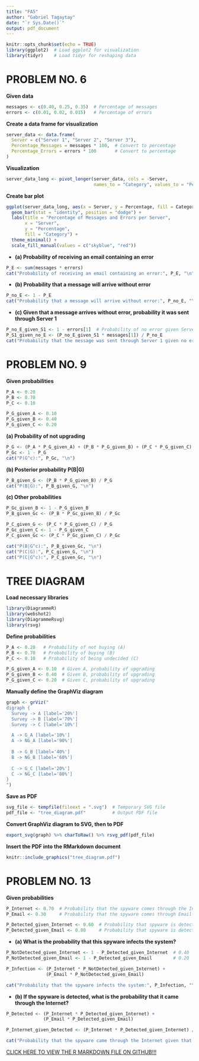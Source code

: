 ---
title: "FA5"
author: "Gabriel Tagaytay"
date: "`r Sys.Date()`"
output: pdf_document
---

```{r setup, include=FALSE}
knitr::opts_chunk$set(echo = TRUE)
library(ggplot2)  # Load ggplot2 for visualization
library(tidyr)    # Load tidyr for reshaping data
```
# PROBLEM NO. 6  
**Given data**  
```{r}
messages <- c(0.40, 0.25, 0.35)  # Percentage of messages
errors <- c(0.01, 0.02, 0.015)   # Percentage of errors
```
**Create a data frame for visualization**
```{r}
server_data <- data.frame(
  Server = c("Server 1", "Server 2", "Server 3"),
  Percentage_Messages = messages * 100,  # Convert to percentage
  Percentage_Errors = errors * 100       # Convert to percentage
)
```
**Visualization**
```{r}
server_data_long <- pivot_longer(server_data, cols = -Server, 
                                 names_to = "Category", values_to = "Percentage")
```
**Create bar plot**
```{r}
ggplot(server_data_long, aes(x = Server, y = Percentage, fill = Category)) +
  geom_bar(stat = "identity", position = "dodge") +
  labs(title = "Percentage of Messages and Errors per Server",
       x = "Server",
       y = "Percentage",
       fill = "Category") +
  theme_minimal() +
  scale_fill_manual(values = c("skyblue", "red"))
```

* **(a) Probability of receiving an email containing an error**  
```{r}
P_E <- sum(messages * errors)
cat("Probability of receiving an email containing an error:", P_E, "\n")
```
* **(b) Probability that a message will arrive without error**
```{r}
P_no_E <- 1 - P_E
cat("Probability that a message will arrive without error:", P_no_E, "\n")
```
* **(c) Given that a message arrives without error, probability it was sent through Server 1**
```{r}
P_no_E_given_S1 <- 1 - errors[1]  # Probability of no error given Server 1
P_S1_given_no_E <- (P_no_E_given_S1 * messages[1]) / P_no_E
cat("Probability that the message was sent through Server 1 given no error:", P_S1_given_no_E, "\n")
```  

# PROBLEM NO. 9  
**Given probabilities**
```{r}
P_A <- 0.20
P_B <- 0.70
P_C <- 0.10

P_G_given_A <- 0.10
P_G_given_B <- 0.40
P_G_given_C <- 0.20
```

**(a) Probability of not upgrading**
```{r}
P_G <- (P_A * P_G_given_A) + (P_B * P_G_given_B) + (P_C * P_G_given_C)
P_Gc <- 1 - P_G
cat("P(G^c):", P_Gc, "\n")
```

**(b) Posterior probability P(B|G)**
```{r}
P_B_given_G <- (P_B * P_G_given_B) / P_G
cat("P(B|G):", P_B_given_G, "\n")
```

**(c) Other probabilities**
```{r}
P_Gc_given_B <- 1 - P_G_given_B
P_B_given_Gc <- (P_B * P_Gc_given_B) / P_Gc

P_C_given_G <- (P_C * P_G_given_C) / P_G
P_Gc_given_C <- 1 - P_G_given_C
P_C_given_Gc <- (P_C * P_Gc_given_C) / P_Gc

cat("P(B|G^c):", P_B_given_Gc, "\n")
cat("P(C|G):", P_C_given_G, "\n")
cat("P(C|G^c):", P_C_given_Gc, "\n")
```  
# TREE DIAGRAM  
**Load necessary libraries**
```{r}
library(DiagrammeR)
library(webshot2)
library(DiagrammeRsvg)
library(rsvg)
```

**Define probabilities**
```{r}
P_A <- 0.20   # Probability of not buying (A)
P_B <- 0.70   # Probability of buying (B)
P_C <- 0.10   # Probability of being undecided (C)

P_G_given_A <- 0.10  # Given A, probability of upgrading
P_G_given_B <- 0.40  # Given B, probability of upgrading
P_G_given_C <- 0.20  # Given C, probability of upgrading
```

**Manually define the GraphViz diagram**
```{r}
graph <- grViz("
digraph {
  Survey -> A [label='20%']
  Survey -> B [label='70%']
  Survey -> C [label='10%']

  A -> G_A [label='10%']
  A -> NG_A [label='90%']
  
  B -> G_B [label='40%']
  B -> NG_B [label='60%']
  
  C -> G_C [label='20%']
  C -> NG_C [label='80%']
}
")
```

**Save as PDF**
```{r}
svg_file <- tempfile(fileext = ".svg")  # Temporary SVG file
pdf_file <- "tree_diagram.pdf"          # Output PDF file
```

**Convert GraphViz diagram to SVG, then to PDF**
```{r}
export_svg(graph) %>% charToRaw() %>% rsvg_pdf(pdf_file)
```
**Insert the PDF into the RMarkdown document**
```{r}
knitr::include_graphics("tree_diagram.pdf")
```  

# PROBLEM NO. 13  
**Given probabilities**
```{r}
P_Internet <- 0.70  # Probability that the spyware comes through the Internet
P_Email <- 0.30     # Probability that the spyware comes through Email

P_Detected_given_Internet <- 0.60  # Probability that spyware is detected if it came through Internet
P_Detected_given_Email <- 0.80     # Probability that spyware is detected if it came through Email
```

* **(a) What is the probability that this spyware infects the system?**
```{r}
P_NotDetected_given_Internet <- 1 - P_Detected_given_Internet  # 0.40
P_NotDetected_given_Email <- 1 - P_Detected_given_Email        # 0.20

P_Infection <- (P_Internet * P_NotDetected_given_Internet) + 
               (P_Email * P_NotDetected_given_Email)

cat("Probability that the spyware infects the system:", P_Infection, "\n")
```

* **(b) If the spyware is detected, what is the probability that it came through the Internet?**  
```{r}
P_Detected <- (P_Internet * P_Detected_given_Internet) + 
              (P_Email * P_Detected_given_Email)

P_Internet_given_Detected <- (P_Internet * P_Detected_given_Internet) / P_Detected

cat("Probability that the spyware came through the Internet given that it was detected:", P_Internet_given_Detected, "\n")
```
[CLICK HERE TO VIEW THE R MARKDOWN FILE ON GITHUB!!!](https://github.com/gabriyeeel/Formattive-Assessments-Files/blob/main/FA4.Rmd)